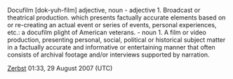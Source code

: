 Docufilm [dok-yuh-film] adjective, noun
- adjective
1. Broadcast or theatrical production. which presents factually accurate elements based on or re-creating an actual event or series of events, personal experiences, etc.: a docufilm plight of American veterans. 
- noun
1. A film or video production, presenting personal, social, political or historical subject matter in a factually accurate and informative or entertaining manner that often consists of archival footage and/or interviews supported by narration.

[[User:Zerbst|Zerbst]] 01:33, 29 August 2007 (UTC)